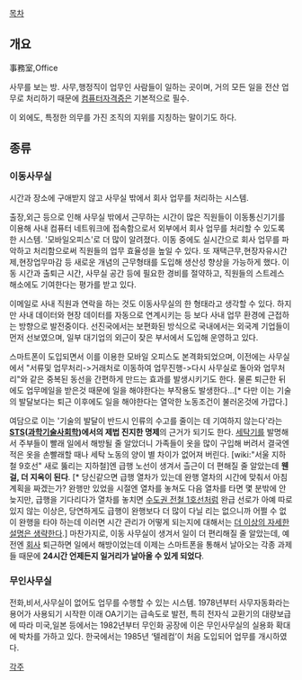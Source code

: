 [[목차]]

== 개요 ==
事務室,Office 

사무를 보는 방. 사무,행정직이 업무인 사람들이 일하는 곳이며, 거의 모든 일을 전산 업무로 처리하기 때문에 [[컴퓨터]]자격증은 기본적으로 필수. 

이 외에도, 특정한 의무를 가진 조직의 지위를 지칭하는 말이기도 하다.

== 종류 ==


=== 이동사무실 === 

시간과 장소에 구애받지 않고 사무실 밖에서 회사 업무를 처리하는 시스템. 
 
출장,외근 등으로 인해 사무실 밖에서 근무하는 시간이 많은 직원들이 이동통신기기를 이용해 사내 컴퓨터 네트워크에 접속함으로서 외부에서 회사 업무를 처리할 수 있도록 한 시스템. '모바일오피스'로 더 많이 알려졌다. 이동 중에도 실시간으로 회사 업무를 파악하고 처리함으로써 직원들의 업무 효율성을 높일 수 있다. 또 재택근무,현장자유시간제,현장업무마감 등 새로운 개념의 근무형태를 도입해 생산성 향상을 가능하게 했다. 이동 시간과 출퇴근 시간, 사무실 공간 등에 필요한 경비를 절약하고, 직원들의 스트레스 해소에도 기여한다는 평가를 받고 있다.

이메일로 사내 직원과 연락을 하는 것도 이동사무실의 한 형태라고 생각할 수 있다. 하지만 사내 데이터와 현장 데이터를 자동으로 연계시키는 등 보다 사내 업무 환경에 근접하는 방향으로 발전중이다. 선진국에서는 보편화된 방식으로 국내에서는 외국계 기업들이 먼저 선보였으며, 일부 대기업의 외근이 잦은 부서에서 도입해 운영하고 있다.

스마트폰이 도입되면서 이를 이용한 모바일 오피스도 본격화되었으며, 이전에는 사무실에서 "서류및 업무처리->거래처로 이동하여 업무진행->다시 사무실로 돌아와 업무처리"와 같은 중복된 동선을 간편하게 만드는 효과를 발생시키기도 한다. 물론 퇴근한 뒤에도 업무메일을 받은것 때문에 일을 해야한다는 부작용도 발생한다...[* 다만 이는 기술의 발달보다는 퇴근 이후에도 일을 해야한다는 열악한 노동조건이 불러온것에 가깝다.]

여담으로 이는 '기술의 발달이 반드시 인류의 수고를 줄이는 데 기여하지 않는다'라는 '''[[STS]]([[과학기술사회학]])에서의 제법 진지한 명제'''의 근거가 되기도 한다. [[세탁기]]를 발명해서 주부들이 빨래 일에서 해방될 줄 알았더니 가족들이 옷을 많이 구입해 버려서 결국엔 적은 옷을 손빨래할 때나 세탁 노동의 양이 별 차이가 없어져 버린다. [wiki:"서울 지하철 9호선" 새로 뚫리는 지하철]엔 급행 노선이 생겨서 츨근이 더 편해질 줄 알았는데 '''웬걸, 더 지옥이 된다'''. [* 당신같으면 급행 열차가 있는데 완행 열차의 시간에 맞춰서 아침 계획을 짜겠는가? 완행만 있었을 시절엔 열차를 놓쳐도 다음 열차를 타면 몇 분밖에 안 늦지만, 급행을 기다리다가 열차를 놓치면 [[수도권 전철 1호선]]처럼 완급 선로가 아예 따로 있지 않는 이상은, 당연하게도 급행이 완행보다 더 많이 다닐 리는 없으니까 어쩔 수 없이 완행을 타야 하는데 이러면 시간 관리가 어떻게 되는지에 대해서는 [[더 이상의 자세한 설명은 생략한다]].] 마찬가지로, 이동 사무실이 생겨서 일이 더 편리해질 줄 알았는데, 예전엔 [[회사]] 퇴근하면 일에서 해방이었는데 이제는 스마트폰을 통해서 날아오는 각종 과제들 때문에 '''24시간 언제든지 일거리가 날아올 수 있게 되었다'''.

=== 무인사무실 ===

전화,비서,사무실이 없어도 업무를 수행할 수 있는 시스템. 1978년부터 사무자동화라는 용어가 사용되기 시작한 이래 OA기기는 급속도로 발전, 특히 전자식 교환기의 대량보급에 따라 미국,일본 등에서는 1982년부터 무인화 공장에 이은 무인사무실의 실용화 확대에 박차를 가하고 있다. 한국에서는 1985년 ‘텔레컴’이 처음 도입되어 업무를 개시하였다. 

[[각주]]
